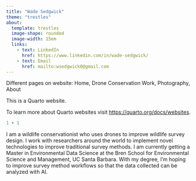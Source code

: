 ```yaml
---
title: "Wade Sedgwick"
theme: "trestles"
about:
  template: trestles
  image-shape: rounded
  image-width: 15em
  links:
    - text: LinkedIn
      href: https://www.linkedin.com/in/wade-sedgwick/
    - text: Email
      href: mailto:wsedgwick0@gmail.com
---
```


Different pages on website: Home, Drone Conservation Work, Photography, About

This is a Quarto website.

To learn more about Quarto websites visit <https://quarto.org/docs/websites>.

```r
1 + 1
```

I am a wildlife conservationist who uses drones to improve wildlife survey design. I work with researchers around the world to implement novel technologies to improve traditional survey methods. I am currently getting a Master in Environmental Data Science at the Bren School for Environmental Science and Management, UC Santa Barbara. With my degree, I'm hoping to improve survey method workflows so that the data collected can be analyzed with AI.
